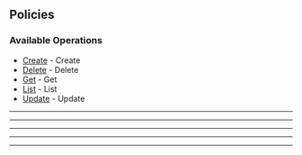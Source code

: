 
## Policies

### Available Operations

* [Create](/resources/policies/create) - Create
* [Delete](/resources/policies/delete) - Delete
* [Get](/resources/policies/get) - Get
* [List](/resources/policies/list) - List
* [Update](/resources/policies/update) - Update

---
<Create />

---
<Delete />

---
<Get />

---
<List />

---
<Update />

